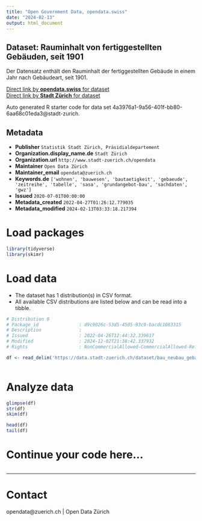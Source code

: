 ```yaml
---
title: "Open Government Data, opendata.swiss"
date: "2024-02-13"
output: html_document
---
```


## Dataset: Rauminhalt von fertiggestellten Gebäuden, seit 1901

Der Datensatz enthält den Rauminhalt der fertiggestellten Gebäude in einem Jahr nach Gebäudeart, seit 1901.

[Direct link by **opendata.swiss** for dataset](https://opendata.swiss/de/dataset/rauminhalt-von-fertigerstellten-gebauden-seit-1901)<br>
[Direct link by **Stadt Zürich** for dataset](https://data.stadt-zuerich.ch/dataset/bau_neubau_gebart_rauminhalt_jahr_od5063)

Auto generated R starter code for data set 4a3976a1-9a56-401f-bb80-6aa68c01eda3@stadt-zurich.

## Metadata

- **Publisher** `Statistik Stadt Zürich, Präsidialdepartement`
- **Organization.display_name.de** `Stadt Zürich`
- **Organization.url** `http://www.stadt-zuerich.ch/opendata`
- **Maintainer** `Open Data Zürich`
- **Maintainer_email** `opendata@zuerich.ch`
- **Keywords.de** `['wohnen', 'bauwesen', 'bautaetigkeit', 'gebaeude', 'zeitreihe', 'tabelle', 'sasa', 'grundangebot-bau', 'sachdaten', 'gwz']`
- **Issued** `2020-07-01T00:00:00`
- **Metadata_created** `2022-04-27T01:26:12.779035`
- **Metadata_modified** `2024-02-13T03:33:18.217394`


# Load packages

```r

library(tidyverse)
library(skimr)

```

# Load data

-   The dataset has 1 distribution(s) in CSV format.
-   All available CSV distributions are listed below and can be read into a tibble.

```r

# Distribution 0
# Package_id               : d9c9026c-53d5-4505-93c9-bacdc1083315
# Description              : 
# Issued                   : 2022-04-26T12:44:32.339617
# Modified                 : 2024-12-02T21:38:42.337932
# Rights                   : NonCommercialAllowed-CommercialAllowed-ReferenceNotRequired

df <- read_delim('https://data.stadt-zuerich.ch/dataset/bau_neubau_gebart_rauminhalt_jahr_od5063/download/BAU506OD5063.csv')



```

# Analyze data

```r

glimpse(df)
str(df)
skim(df)

head(df)
tail(df)

```

# Continue your code here...

```r

```

------------------------------------------------------------------------

# Contact

opendata@zuerich.ch | Open Data Zürich
